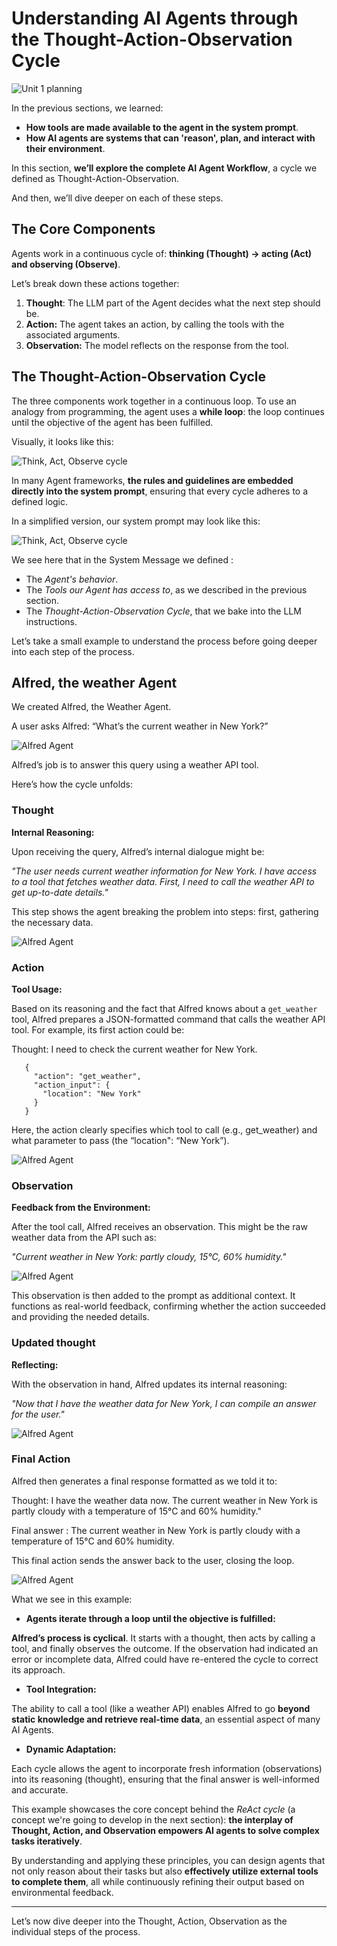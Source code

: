 # Understanding AI Agents through the Thought-Action-Observation Cycle

<img src="https://huggingface.co/datasets/agents-course/course-images/resolve/main/en/unit1/whiteboard-check-3.jpg" alt="Unit 1 planning"/>

In the previous sections, we learned:

- **How tools are made available to the agent in the system prompt**.
- **How AI agents are systems that can 'reason', plan, and interact with their environment**.

In this section, **we’ll explore the complete AI Agent Workflow**, a cycle we defined as Thought-Action-Observation. 

And then, we’ll dive deeper on each of these steps.


## The Core Components

Agents work in a continuous cycle of: **thinking (Thought) → acting (Act) and observing (Observe)**.

Let’s break down these actions together:

1. **Thought**: The LLM part of the Agent decides what the next step should be.
2. **Action:** The agent takes an action, by calling the tools with the associated arguments.
3. **Observation:** The model reflects on the response from the tool.

## The Thought-Action-Observation Cycle

The three components work together in a continuous loop. To use an analogy from programming, the agent uses a **while loop**: the loop continues until the objective of the agent has been fulfilled.

Visually, it looks like this:

<img src="https://huggingface.co/datasets/agents-course/course-images/resolve/main/en/unit1/AgentCycle.gif" alt="Think, Act, Observe cycle"/>

In many Agent frameworks, **the rules and guidelines are embedded directly into the system prompt**, ensuring that every cycle adheres to a defined logic.

In a simplified version, our system prompt may look like this:

<img src="https://huggingface.co/datasets/agents-course/course-images/resolve/main/en/unit1/system_prompt_cycle.png" alt="Think, Act, Observe cycle"/>

We see here that in the System Message we defined :

- The *Agent's behavior*.
- The *Tools our Agent has access to*, as we described in the previous section.
- The *Thought-Action-Observation Cycle*, that we bake into the LLM instructions.

Let’s take a small example to understand the process before going deeper into each step of the process.

## Alfred, the weather Agent

We created Alfred, the Weather Agent.

A user asks Alfred: “What’s the current weather in New York?”

<img src="https://huggingface.co/datasets/agents-course/course-images/resolve/main/en/unit1/alfred-agent.jpg" alt="Alfred Agent"/>

Alfred’s job is to answer this query using a weather API tool. 

Here’s how the cycle unfolds:

### Thought

**Internal Reasoning:**

Upon receiving the query, Alfred’s internal dialogue might be:

*"The user needs current weather information for New York. I have access to a tool that fetches weather data. First, I need to call the weather API to get up-to-date details."*

This step shows the agent breaking the problem into steps: first, gathering the necessary data.

<img src="https://huggingface.co/datasets/agents-course/course-images/resolve/main/en/unit1/alfred-agent-1.jpg" alt="Alfred Agent"/>

### Action

**Tool Usage:**

Based on its reasoning and the fact that Alfred knows about a `get_weather` tool, Alfred prepares a JSON-formatted command that calls the weather API tool. For example, its first action could be:

Thought: I need to check the current weather for New York.

 ```
    {
      "action": "get_weather",
      "action_input": {
        "location": "New York"
      }
    }
 ```

Here, the action clearly specifies which tool to call (e.g., get_weather) and what parameter to pass (the “location": “New York”).

<img src="https://huggingface.co/datasets/agents-course/course-images/resolve/main/en/unit1/alfred-agent-2.jpg" alt="Alfred Agent"/>

### Observation

**Feedback from the Environment:**

After the tool call, Alfred receives an observation. This might be the raw weather data from the API such as:

*"Current weather in New York: partly cloudy, 15°C, 60% humidity."*

<img src="https://huggingface.co/datasets/agents-course/course-images/resolve/main/en/unit1/alfred-agent-3.jpg" alt="Alfred Agent"/>

This observation is then added to the prompt as additional context. It functions as real-world feedback, confirming whether the action succeeded and providing the needed details.


### Updated thought

**Reflecting:**

With the observation in hand, Alfred updates its internal reasoning:

*"Now that I have the weather data for New York, I can compile an answer for the user."*

<img src="https://huggingface.co/datasets/agents-course/course-images/resolve/main/en/unit1/alfred-agent-4.jpg" alt="Alfred Agent"/>


### Final Action

Alfred then generates a final response formatted as we told it to:

Thought: I have the weather data now. The current weather in New York is partly cloudy with a temperature of 15°C and 60% humidity."

Final answer : The current weather in New York is partly cloudy with a temperature of 15°C and 60% humidity.

This final action sends the answer back to the user, closing the loop.


<img src="https://huggingface.co/datasets/agents-course/course-images/resolve/main/en/unit1/alfred-agent-5.jpg" alt="Alfred Agent"/>


What we see in this example:

- **Agents iterate through a loop until the objective is fulfilled:**
    
**Alfred’s process is cyclical**. It starts with a thought, then acts by calling a tool, and finally observes the outcome. If the observation had indicated an error or incomplete data, Alfred could have re-entered the cycle to correct its approach.
    
- **Tool Integration:**

The ability to call a tool (like a weather API) enables Alfred to go **beyond static knowledge and retrieve real-time data**, an essential aspect of many AI Agents.

- **Dynamic Adaptation:**

Each cycle allows the agent to incorporate fresh information (observations) into its reasoning (thought), ensuring that the final answer is well-informed and accurate.
    
This example showcases the core concept behind the *ReAct cycle* (a concept we're going to develop in the next section): **the interplay of Thought, Action, and Observation empowers AI agents to solve complex tasks iteratively**. 

By understanding and applying these principles, you can design agents that not only reason about their tasks but also **effectively utilize external tools to complete them**, all while continuously refining their output based on environmental feedback.

---

Let’s now dive deeper into the Thought, Action, Observation as the individual steps of the process.
